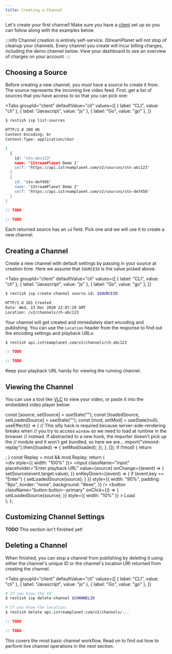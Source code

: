 ```yaml
---
title: Creating a Channel
---
```





Let's create your first channel! Make sure you have a [client](/docs/guide/client) set up so you can follow along with the examples below.

:::info
Channel creation is entirely self-service. iStreamPlanet will not stop of cleanup your channels. Every channel you create will incur billing charges, including the demo channel below. View your dashboard to see an overview of charges on your account.
:::

## Choosing a Source

Before creating a new channel, you _must_ have a source to create it from. The source represents the incoming live video feed. First, get a list of sources that you have access to so that you can pick one:

<Tabs
  groupId="client"
  defaultValue="cli"
  values={[
    { label: "CLI", value: "cli" },
    { label: "Javascript", value: "js" },
    { label: "Go", value: "go" },
  ]}
>
  <TabItem value="cli">

```bash
$ restish isp list-sources

HTTP/2.0 200 OK
Content-Encoding: br
Content-Type: application/cbor

[
  {
    id: "stn-abc123"
    name: "iStreamPlanet Demo 1"
    self: "https://api.istreamplanet.com/v2/sources/stn-abc123"
  }
  {
    id: "stn-def456"
    name: "iStreamPlanet Demo 2"
    self: "https://api.istreamplanet.com/v2/sources/stn-def456"
  }
]
```

  </TabItem>
  <TabItem value="js">

```js
// TODO
```

  </TabItem>
  <TabItem value="go">

```go
// TODO
```

  </TabItem>
</Tabs>

Each returned source has an `id` field. Pick one and we will use it to create a new channel.

## Creating a Channel

Create a new channel with default settings by passing in your source at creation time. Here we assume that `SOURCEID` is the value picked above.

<Tabs
  groupId="client"
  defaultValue="cli"
  values={[
    { label: "CLI", value: "cli" },
    { label: "Javascript", value: "js" },
    { label: "Go", value: "go" },
  ]}
>
  <TabItem value="cli">

```bash
$ restish isp create-channel source.id: $SOURCEID

HTTP/2.0 201 Created
Date: Wed, 23 Dec 2020 22:07:29 GMT
Location: /v2/channels/ch-abc123
```

Your channel will get created and immediately start encoding and publishing. You can use the `Location` header from the response to find out the encoding settings and playback URLs:

```bash
$ restish api.istreamplanet.com/v2/channels/ch-abc123
```

  </TabItem>
  <TabItem value="js">

```js
// TODO
```

  </TabItem>
  <TabItem value="go">

```go
// TODO
```

  </TabItem>
</Tabs>

Keep your playback URL handy for viewing the running channel.

## Viewing the Channel

You can use a tool like [VLC](https://www.videolan.org/vlc/index.html) to view your video, or paste it into the embedded video player below:

  const [source, setSource] = useState("");
  const [loadedSource, setLoadedSource] = useState("");
  const [mod, setMod] = useState(null);
  useEffect(() => {
    // This silly hack is required because server-side-rendering breaks when
    // you try to access `window` so we need to load at runtime in the browser
    // instead. If abstracted to a new hook, the importer doesn't pick up the
    // module and it won't get bundled, so here we are...
    import("vimond-replay").then((loaded) => {
      setMod(loaded);
    });
  }, []);
  if (!mod) {
    return <div />;
  }
  const Replay = mod && mod.Replay;
  return (
    <div>
      <div style={{ width: "100%" }}>
        <input
          className="input"
          placeholder="Enter playback URL"
          value={source}
          onChange={(event) => {
            setSource(event.target.value);
          }}
          onKeyDown={(event) => {
            if (event.key == "Enter") {
              setLoadedSource(source);
            }
          }}
          style={{
            width: "90%",
            padding: "8px",
            border: "none",
            background: "#eee",
          }}
        />
        <button
          className="button button--primary"
          onClick={() => {
            setLoadedSource(source);
          }}
          style={{ width: "10%" }}
        >
          Load
        </button>
      </div>
      <Replay source={loadedSource} />
    </div>
  );
};

<Player />

## Customizing Channel Settings

**TODO** This section isn't finished yet!

## Deleting a Channel

When finished, you can stop a channel from publishing by deleting it using either the channel's unique ID or the channel's location URI returned from creating the channel.

<Tabs
  groupId="client"
  defaultValue="cli"
  values={[
    { label: "CLI", value: "cli" },
    { label: "Javascript", value: "js" },
    { label: "Go", value: "go" },
  ]}
>
  <TabItem value="cli">

```bash
# If you know the ID:
$ restish isp delete-channel $CHANNELID

# If you know the location:
$ restish delete api.istreamplanet.com/v2/channels/...
```

  </TabItem>
  <TabItem value="js">

```js
// TODO
```

  </TabItem>
  <TabItem value="go">

```go
// TODO
```

  </TabItem>
</Tabs>

This covers the most basic channel workflow. Read on to find out how to perform live channel operations in the next section.
